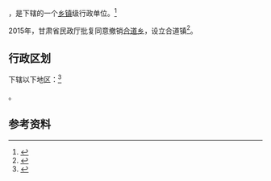 {{中国乡级行政区|62/10/22/202/000}}

'''{{PAGENAMEBASE}}'''，是{{PRC admin/fullname|62/10/22/202/000|3}}下辖的一个[[乡镇|乡镇]]级行政单位。<ref>{{PRC admin/ref sgc|{{PRC admin/parent|62/10/22/202/000}}}}</ref>

2015年，甘肃省民政厅批复同意撤销[[合道乡|合道乡]]，设立合道镇<ref>{{Cite web |url=http://gansu.gscn.com.cn/system/2016/01/06/011230305.shtml |title=甘肃省民政厅关于庆阳市庆城县桐川乡等12个乡撤乡改镇的批复（甘民复〔2015〕155号） |access-date=2017-09-17 |archive-url=https://web.archive.org/web/20170917171432/http://gansu.gscn.com.cn/system/2016/01/06/011230305.shtml |archive-date=2017-09-17 |dead-url=yes }}</ref>。

== 行政区划 ==

{{PAGENAMEBASE}}下辖以下地区：<ref>{{PRC admin/ref sgc|62/10/22/202/000}}</ref>

{{PRC admin/children|62/10/22/202/000}}。

== 参考资料 ==

{{reflist}}

{{行政区划小作品}}
{{PRC admin/navcat|62/10/22/202/000}}